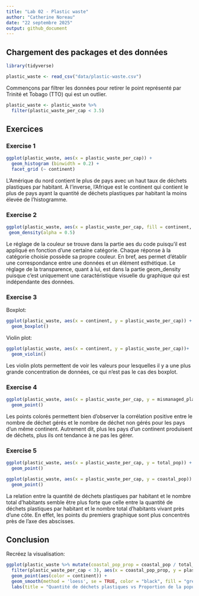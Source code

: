 ```yaml
---
title: "Lab 02 - Plastic waste"
author: "Catherine Noreau"
date: "22 septembre 2025"
output: github_document
---
```


## Chargement des packages et des données

```r
library(tidyverse) 
```

```r
plastic_waste <- read_csv("data/plastic-waste.csv")
```

Commençons par filtrer les données pour retirer le point représenté par Trinité et Tobago (TTO) qui est un outlier.

```r
plastic_waste <- plastic_waste %>%
  filter(plastic_waste_per_cap < 3.5)
```


## Exercices

### Exercise 1

```r
ggplot(plastic_waste, aes(x = plastic_waste_per_cap)) +
  geom_histogram (binwidth = 0.2) +
  facet_grid (~ continent)
```

L'Amérique du nord contient le plus de pays avec un haut taux de déchets plastiques par habitant. À l'inverse, l'Afrique est le continent qui contient le plus de pays ayant la quantité de déchets plastiques par habitant la moins élevée de l'histogramme.

### Exercise 2

```r
ggplot(plastic_waste, aes(x = plastic_waste_per_cap, fill = continent, color = continent)) +
 geom_density(alpha = 0.5)
```

Le réglage de la couleur se trouve dans la partie aes du code puisqu'il est appliqué en fonction d'une certaine catégorie. Chaque réponse à la catégorie choisie possède sa propre couleur. En bref, aes permet d'établir une correspondance entre une données et un élément esthétique. Le réglage de la transparence, quant à lui, est dans la partie geom_density puisque c'est uniquement une caractéristique visuelle du graphique qui est indépendante des données.

### Exercise 3

Boxplot:

```r
ggplot(plastic_waste, aes(x = continent, y = plastic_waste_per_cap)) +
  geom_boxplot()
```

Violin plot:

```r
ggplot(plastic_waste, aes(x = continent, y = plastic_waste_per_cap))+
  geom_violin()
```

Les violin plots permettent de voir les valeurs pour lesquelles il y a une plus grande concentration de données, ce qui n'est pas le cas des boxplot.

### Exercise 4


```r
ggplot(plastic_waste, aes(x = plastic_waste_per_cap, y = mismanaged_plastic_waste_per_cap, color = continent)) +
  geom_point()
```

Les points colorés permettent bien d'observer la corrélation positive entre le nombre de déchet gérés et le nombre de déchet non gérés pour les pays d'un même continent. Autrement dit, plus les pays d'un continent produisent de déchets, plus ils ont tendance à ne pas les gérer.

### Exercise 5


```r
ggplot(plastic_waste, aes(x = plastic_waste_per_cap, y = total_pop)) +
  geom_point()
```

```r
ggplot(plastic_waste, aes(x = plastic_waste_per_cap, y = coastal_pop)) +
  geom_point()
```

La relation entre la quantité de déchets plastiques par habitant et le nombre total d'habitants semble être plus forte que celle entre la quantité de déchets plastiques par habitant et le nombre total d'habitants vivant près d'une côte. En effet, les points du premiers graphique sont plus concentrés près de l'axe des abscisses.

## Conclusion

Recréez la visualisation:

```r
ggplot(plastic_waste %>% mutate(coastal_pop_prop = coastal_pop / total_pop) %>%
  filter(plastic_waste_per_cap < 3), aes(x = coastal_pop_prop, y = plastic_waste_per_cap)) +
  geom_point(aes(color = continent)) +
  geom_smooth(method = 'loess', se = TRUE, color = "black", fill = "grey") +
  labs(title = "Quantité de déchets plastiques vs Proportion de la population côtière", subtitle = "Selon le continent", x = "Proportion de la population côtière (Coastal / total population)", y = "Nombre de déchets plastiques par habitant", colour = "Continent")
```
